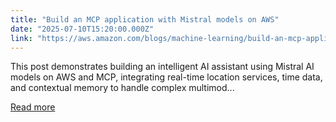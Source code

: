 ```yaml
---
title: "Build an MCP application with Mistral models on AWS"
date: "2025-07-10T15:20:00.000Z"
link: "https://aws.amazon.com/blogs/machine-learning/build-an-mcp-application-with-mistral-models-on-aws/"
---
```


This post demonstrates building an intelligent AI assistant using Mistral AI models on AWS and MCP, integrating real-time location services, time data, and contextual memory to handle complex multimod...

[Read more](https://aws.amazon.com/blogs/machine-learning/build-an-mcp-application-with-mistral-models-on-aws/)
